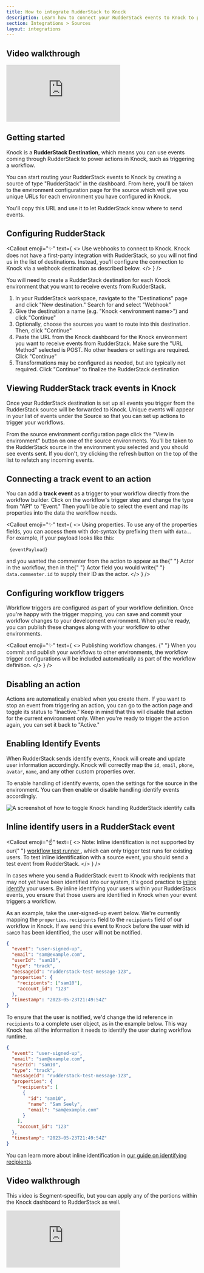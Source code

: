 ```yaml
---
title: How to integrate RudderStack to Knock
description: Learn how to connect your RudderStack events to Knock to power your product notifications.
section: Integrations > Sources
layout: integrations
---
```


## Video walkthrough

<div style={{ position: "relative", paddingBottom: "56.25%", height: 0 }}>
  <iframe
    src="https://www.loom.com/embed/ef62371265bb4725a88b0607cba6da8b"
    frameBorder="0"
    allowFullScreen
    style={{
      position: "absolute",
      top: 0,
      left: 0,
      width: "100%",
      height: "100%",
    }}
  ></iframe>
</div>

## Getting started

Knock is a **RudderStack Destination**, which means you can use events coming through RudderStack to power actions in Knock, such as triggering a workflow.

You can start routing your RudderStack events to Knock by creating a source of type "RudderStack" in the dashboard. From here, you'll be taken to the environment configuration page for the source which will give you unique URLs for each environment you have configured in Knock.

You'll copy this URL and use it to let RudderStack know where to send events.

## Configuring RudderStack

<Callout
  emoji="✨"
  text={
    <>
      <span className="font-bold">Use webhooks to connect to Knock.</span> Knock
      does not have a first-party integration with RudderStack, so you will not
      find us in the list of destinations. Instead, you'll configure the
      connection to Knock via a webhook destination as described below.
    </>
  }
/>

You will need to create a RudderStack destination for each Knock environment that you want to receive events from RudderStack.

1. In your RudderStack workspace, navigate to the "Destinations" page and click "New destination." Search for and select "Webhook"
2. Give the destination a name (e.g. "Knock &lt;environment name&gt;") and click "Continue"
3. Optionally, choose the sources you want to route into this destination. Then, click "Continue"
4. Paste the URL from the Knock dashboard for the Knock environment you want to receive events from RudderStack. Make sure the "URL Method" selected is POST. No other headers or settings are required. Click "Continue"
5. Transformations may be configured as needed, but are typically not required. Click "Continue" to finalize the RudderStack destination

## Viewing RudderStack track events in Knock

Once your RudderStack destination is set up all events you trigger from the RudderStack source will be forwarded to Knock. Unique events will appear in your list of events under the Source so that you can set up actions to trigger your workflows.

From the source environment configuration page click the "View in environment" button on one of the source environments. You'll be taken to the RudderStack source in the environment you selected and you should see events sent. If you don't, try clicking the refresh button on the top of the list to refetch any incoming events.

## Connecting a track event to an action

You can add a **track event** as a trigger to your workflow directly from the workflow builder. Click on the workflow's trigger step and change the type from "API" to "Event." Then you'll be able to select the event and map its properties into the data the workflow needs.

<Callout
  emoji="✨"
  text={
    <>
      <span className="font-bold">Using properties.</span> To use any of the
      properties fields, you can access them with dot-syntax by prefixing them
      with <code>data.</code>. For example, if your payload looks like this:
      <div className="mt-2 mb-2">
        <pre>
          <code>{eventPayload}</code>
        </pre>
      </div>
      and you wanted the commenter from the action to appear as the{" "}
      <span className="font-bold">Actor</span> in the workflow, then in the{" "}
      <span className="font-bold">Actor</span> field you would write{" "}
      <code>data.commenter.id</code> to supply their ID as the actor.
    </>
  }
/>

## Configuring workflow triggers

Workflow triggers are configured as part of your workflow definition. Once you're happy with the trigger mapping, you can save and commit your workflow changes to your development environment. When you're ready, you can publish these changes along with your workflow to other environments.

<Callout
  emoji="✨"
  text={
    <>
      <span className="font-bold">
        Publishing workflow changes.
      </span>{" "}
      When you commit and publish your workflows to other environments, the workflow trigger configurations will be included automatically as part of the workflow definition.
    </>
  }
/>

## Disabling an action

Actions are automatically enabled when you create them. If you want to stop an event from triggering an action, you can go to the action page and toggle its status to "Inactive." Keep in mind that this will disable that action for the current environment only. When you're ready to trigger the action again, you can set it back to "Active."

## Enabling Identify Events

When RudderStack sends identify events, Knock will create and update user information accordingly. Knock will correctly map the `id`, `email`, `phone`, `avatar`, `name`, and any other custom properties over.

To enable handling of identify events, open the settings for the source in the environment. You can then enable or disable handling identify events accordingly.

![A screenshot of how to toggle Knock handling RudderStack identify calls](/images/sources/rudderstack-identify.png)

## Inline identify users in a RudderStack event

<Callout
  emoji="☝️"
  text={
    <>
      <span className="font-bold">Note:</span> Inline identification is not
      supported by our{" "}
      <a href="/send-notifications/testing-workflows#the-workflow-test-runner">
        workflow test runner
      </a>
      , which can only trigger test runs for existing users. To test inline identification
      with a source event, you should send a test event from RudderStack.
    </>
  }
/>

In cases where you send a RudderStack event to Knock with recipients that may not yet have been identified into our system, it's good practice to [inline identify](/managing-recipients/identifying-recipients#inline-identifying-recipients) your users. By inline identifying your users within your RudderStack events, you ensure that those users are identified in Knock when your event triggers a workflow.

As an example, take the user-signed-up event below. We're currently mapping the `properties.recipients` field to the `recipients` field of our workflow in Knock. If we send this event to Knock before the user with id `sam10` has been identified, the user will not be notified.

```json title="A RudderStack event without inline identify"
{
  "event": "user-signed-up",
  "email": "sam@example.com",
  "userId": "sam10",
  "type": "track",
  "messageId": "rudderstack-test-message-123",
  "properties": {
    "recipients": ["sam10"],
    "account_id": "123"
  },
  "timestamp": "2023-05-23T21:49:54Z"
}
```

To ensure that the user is notified, we'd change the id reference in `recipients` to a complete user object, as in the example below. This way Knock has all the information it needs to identify the user during workflow runtime.

```json title="A RudderStack event with inline identify"
{
  "event": "user-signed-up",
  "email": "sam@example.com",
  "userId": "sam10",
  "type": "track",
  "messageId": "rudderstack-test-message-123",
  "properties": {
    "recipients": [
      {
        "id": "sam10",
        "name": "Sam Seely",
        "email": "sam@example.com"
      }
    ],
    "account_id": "123"
  },
  "timestamp": "2023-05-23T21:49:54Z"
}
```

You can learn more about inline identification in [our guide on identifying recipients](/managing-recipients/identifying-recipients).

## Video walkthrough

This video is Segment-specific, but you can apply any of the portions within the Knock dashboard to RudderStack as well.

<div style={{ position: "relative", paddingBottom: "56.25%", height: 0 }}>
  <iframe
    src="https://www.youtube.com/embed/Fj8wl6TNbrI?si=D5Wt6etwiahGvKs3"
    frameBorder="0"
    allowFullScreen
    style={{
      position: "absolute",
      top: 0,
      left: 0,
      width: "100%",
      height: "100%",
    }}
  ></iframe>
</div>
